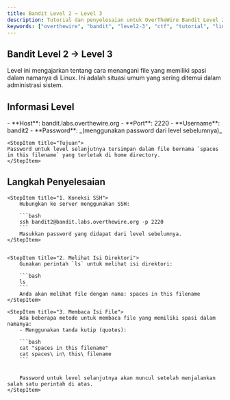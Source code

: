 ```yaml
---
title: Bandit Level 2 → Level 3
description: Tutorial dan penyelesaian untuk OverTheWire Bandit Level 2 → Level 3
keywords: ["overthewire", "bandit", "level2-3", "ctf", "tutorial", "linux", "spaces in filename"]
---
```


## Bandit Level 2 → Level 3


Level ini mengajarkan tentang cara menangani file yang memiliki spasi dalam namanya di Linux. Ini adalah situasi umum yang sering ditemui dalam administrasi sistem.

## Informasi Level

<Step>
    <StepItem title="Kredensial">
    - **Host**: bandit.labs.overthewire.org
    - **Port**: 2220
    - **Username**: bandit2
    - **Password**: _(menggunakan password dari level sebelumnya)_
    </StepItem>

    <StepItem title="Tujuan">
    Password untuk level selanjutnya tersimpan dalam file bernama `spaces in this filename` yang terletak di home directory.
    </StepItem>
</Step>


## Langkah Penyelesaian

<Step>

    <StepItem title="1. Koneksi SSH">
        Hubungkan ke server menggunakan SSH:

        ```bash
        ssh bandit2@bandit.labs.overthewire.org -p 2220
        ```
        Masukkan password yang didapat dari level sebelumnya. 
    </StepItem>


    <StepItem title="2. Melihat Isi Direktori"> 
        Gunakan perintah `ls` untuk melihat isi direktori:

        ```bash
        ls
        ```
        Anda akan melihat file dengan nama: spaces in this filename 
    </StepItem>

    <StepItem title="3. Membaca Isi File"> 
        Ada beberapa metode untuk membaca file yang memiliki spasi dalam namanya:
        - Menggunakan tanda kutip (quotes):

        ```bash
        cat "spaces in this filename"
        cat spaces\ in\ this\ filename
        ```


        Password untuk level selanjutnya akan muncul setelah menjalankan salah satu perintah di atas. 
    </StepItem> 

</Step>



